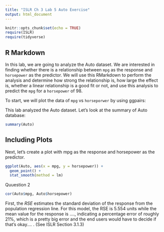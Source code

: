 ```yaml
---
title: "ISLR Ch 3 Lab 5 Auto Exercise"
output: html_document
---
```


```r
knitr::opts_chunk$set(echo = TRUE)
require(ISLR)
require(tidyverse)

```

## R Markdown
In this lab, we are going to analyze the Auto dataset. We are interested in finding whether there is a relationship between `mpg`  as the response and `horsepower` as the predictor. We will use this RMarkdown to perform the analysis and determine how strong the relationship is, how large the effect is, whether a linear relationship is a good fit or not, and use this analysis to predict the `mpg` for a `horsepower` of 98.

To start, we will plot the data of `mpg` vs `horseporwer` by using ggpairs:


This lab analyzed the Auto dataset. 
Let's look at the summary of Auto database:

```r
summary(Auto)
```

## Including Plots

Next, let's create a plot with mpg as the response and horsepower as the predictor.  

```r
ggplot(Auto, aes(x = mpg, y = horsepower)) +
  geom_point() +
  stat_smooth(method = lm)

```

Quuestion 2
```r
cor(Auto$mpg, Auto$horsepower)
```
First,
the $RSE$ estimates the standard deviation of the response from the
population regression line. For this model, the RSE is 5.554
units while the mean value for the response is ...., indicating a
percentage error of roughly 21%, which is a pretty big error and the end users would have to decide if that's okay.... . (See ISLR Section 3.1.3)

